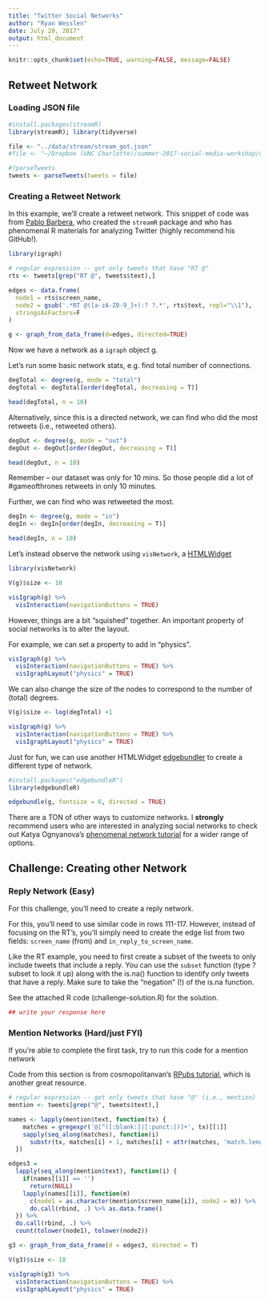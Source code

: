 ```yaml
---
title: "Twitter Social Networks"
author: "Ryan Wesslen"
date: July 20, 2017"
output: html_document
---
```


```r
knitr::opts_chunk$set(echo=TRUE, warning=FALSE, message=FALSE)
```

## Retweet Network

### Loading JSON file

```r
#install.packages(streamR)
library(streamR); library(tidyverse)

file <- "../data/stream/stream_got.json"
#file <- "~/Dropbox (UNC Charlotte)/summer-2017-social-media-workshop/data/stream/stream_got.json"

#?parseTweets
tweets <- parseTweets(tweets = file)
```

### Creating a Retweet Network

In this example, we'll create a retweet network. This snippet of code was from [Pablo Barbera](https://github.com/pablobarbera/big-data-upf/blob/master/02d-twitter-streaming-data-collection.Rmd), who created the `streamR` package and who has phenomenal R materials for analyzing Twitter (highly recommend his GitHub!).

```r
library(igraph)

# regular expression -- get only tweets that have "RT @"
rts <- tweets[grep("RT @", tweets$text),]

edges <- data.frame(
  node1 = rts$screen_name,
  node2 = gsub('.*RT @([a-zA-Z0-9_]+):? ?.*', rts$text, repl="\\1"),
  stringsAsFactors=F
)

g <- graph_from_data_frame(d=edges, directed=TRUE)
```

Now we have a network as a `igraph` object g.

Let's run some basic network stats, e.g. find total number of connections.

```r
degTotal <- degree(g, mode = "total")
degTotal <- degTotal[order(degTotal, decreasing = T)]

head(degTotal, n = 10)
```

Alternatively, since this is a directed network, we can find who did the most retweets (i.e., retweeted others).

```r
degOut <- degree(g, mode = "out")
degOut <- degOut[order(degOut, decreasing = T)]

head(degOut, n = 10)
```

Remember -- our dataset was only for 10 mins. So those people did a lot of #gameofthrones retweets in only 10 minutes.

Further, we can find who was retweeted the most.

```r
degIn <- degree(g, mode = "in")
degIn <- degIn[order(degIn, decreasing = T)]

head(degIn, n = 10)
```

Let's instead observe the network using `visNetwork`, a [HTMLWidget](http://gallery.htmlwidgets.org)

```r
library(visNetwork)

V(g)$size <- 10

visIgraph(g) %>% 
  visInteraction(navigationButtons = TRUE) 
```

However, things are a bit "squished" together. An important property of social networks is to alter the layout.

For example, we can set a property to add in "physics".

```r
visIgraph(g) %>% 
  visInteraction(navigationButtons = TRUE) %>%
  visIgraphLayout("physics" = TRUE)
```

We can also change the size of the nodes to correspond to the number of (total) degrees.

```r
V(g)$size <- log(degTotal) +1

visIgraph(g) %>% 
  visInteraction(navigationButtons = TRUE) %>%
  visIgraphLayout("physics" = TRUE)
```

Just for fun, we can use another HTMLWidget [edgebundler](https://github.com/garthtarr/edgebundleR) to create a different type of network.

```r
#install.packages("edgebundleR")
library(edgebundleR)

edgebundle(g, fontsize = 6, directed = TRUE)
```

There are a TON of other ways to customize networks. I **strongly** recommend users who are interested in analyzing social networks to check out Katya Ognyanova's [phenomenal network tutorial](http://kateto.net/network-visualization) for a wider range of options.

## Challenge: Creating other Network

### Reply Network (Easy)

For this challenge, you'll need to create a reply network.

For this, you'll need to use similar code in rows 111-117. However, instead of focusing on the RT's, you'll simply need to create the edge list from two fields: `screen_name` (from) and `in_reply_to_screen_name`.

Like the RT example, you need to first create a subset of the tweets to only include tweets that include a reply. You can use the `subset` function (type ?subset to look it up) along with the is.na() function to identify only tweets that have a reply. Make sure to take the "negation" (!) of the is.na function.

See the attached R code (challenge-solution.R) for the solution.

```r
## write your response here

```

### Mention Networks (Hard/just FYI)

If you're able to complete the first task, try to run this code for a mention network

Code from this section is from cosmopolitanvan's [RPubs tutorial](https://rpubs.com/cosmopolitanvan/twitternetworks), which is another great resource.

```r
# regular expression -- get only tweets that have "@" (i.e., mention)
mention <- tweets[grep("@", tweets$text),]

names <- lapply(mention$text, function(tx) {
    matches = gregexpr('@[^([:blank:]|[:punct:])]+', tx)[[1]]
    sapply(seq_along(matches), function(i) 
      substr(tx, matches[i] + 1, matches[i] + attr(matches, 'match.length')[i] - 1))
  })

edges3 = 
  lapply(seq_along(mention$text), function(i) {
    if(names[[i]] == '')  
      return(NULL)
    lapply(names[[i]], function(m)
      c(node1 = as.character(mention$screen_name[i]), node2 = m)) %>%
      do.call(rbind, .) %>% as.data.frame()
  }) %>% 
  do.call(rbind, .) %>%
  count(tolower(node1), tolower(node2))

g3 <- graph_from_data_frame(d = edges3, directed = T)

V(g3)$size <- 10

visIgraph(g3) %>% 
  visInteraction(navigationButtons = TRUE) %>%
  visIgraphLayout("physics" = TRUE)
```